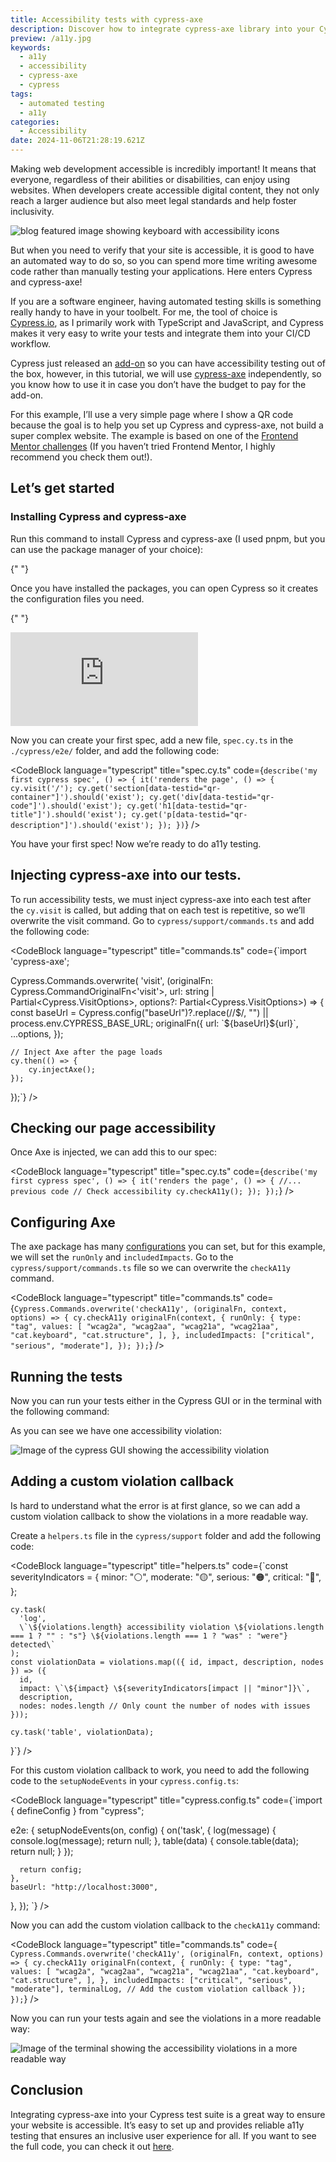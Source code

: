 ```yaml
---
title: Accessibility tests with cypress-axe
description: Discover how to integrate cypress-axe library into your Cypress.io test suite. Add reliable a11y testing that ensures an inclusive user experience for all.
preview: /a11y.jpg
keywords:
  - a11y
  - accessibility
  - cypress-axe
  - cypress
tags:
  - automated testing
  - a11y
categories:
  - Accessibility
date: 2024-11-06T21:28:19.621Z
---
```



Making web development accessible is incredibly important! It means that everyone, regardless of their abilities or disabilities, can enjoy using websites. When developers create accessible digital content, they not only reach a larger audience but also meet legal standards and help foster inclusivity.

<img
  src="/a11y.jpg"
  alt="blog featured image showing keyboard with accessibility icons"
/>

But when you need to verify that your site is accessible, it is good to have an automated way to do so, so you can spend more time writing awesome code rather than manually testing your applications. Here enters Cypress and cypress-axe!

If you are a software engineer, having automated testing skills is something really handy to have in your toolbelt.
For me, the tool of choice is [Cypress.io](https://www.cypress.io/), as I primarily work with TypeScript and JavaScript, and Cypress makes it very easy to write your tests and integrate them into your CI/CD workflow.

Cypress just released an [add-on](https://www.cypress.io/blog/introducing-cypress-accessibility) so you can have accessibility testing out of the box, however, in this tutorial, we will use [cypress-axe](https://github.com/component-driven/cypress-axe) independently, so you know how to use it in case you don’t have the budget to pay for the add-on.

For this example, I’ll use a very simple page where I show a QR code because the goal is to help you set up Cypress and cypress-axe, not build a super complex website. The example is based on one of the [Frontend Mentor challenges](https://www.frontendmentor.io/learning-paths/getting-started-on-frontend-mentor-XJhRWRREZd/steps/6728feee42aa167de00b8406/challenge/start) (If you haven’t tried Frontend Mentor, I highly recommend you check them out!).

## Let’s get started

### Installing Cypress and cypress-axe

Run this command to install Cypress and cypress-axe (I used pnpm, but you can use the package manager of your choice):

<CodeBlock
  language="bash"
  title="Installing dependencies"
  code="pnpm install cypress cypress-axe --save-dev"
/>{" "}

Once you have installed the packages, you can open Cypress so it creates the configuration files you need.

<CodeBlock
  language="bash"
  title="Configure Cypress"
  code="pnpm run cypress open"
/>{" "}

<div
  style={{
    position: "relative",
    paddingBottom: "66.66666666666666%",
    height: "0",
  }}
>
  <iframe
    src="https://www.loom.com/embed/383447b8c5b64c929c540d8a09940492?sid=da38ac3c-f4f8-4e1d-9213-f34e75793ce0"
    frameBorder="0"
    title="Cypress configuration"
    mozallowfullscreen="true"
    allowFullScreen
    style={{
      position: "absolute",
      top: "0",
      left: "0",
      width: "100%",
      height: "100%",
    }}
  ></iframe>
</div>

Now you can create your first spec, add a new file, `spec.cy.ts` in the `./cypress/e2e/` folder, and add the following code:

<CodeBlock
  language="typescript"
  title="spec.cy.ts"
  code={`describe('my first cypress spec', () => {
  it('renders the page', () => {
    cy.visit('/');
    cy.get('section[data-testid="qr-container"]').should('exist');
    cy.get('div[data-testid="qr-code"]').should('exist');
    cy.get('h1[data-testid="qr-title"]').should('exist');
    cy.get('p[data-testid="qr-description"]').should('exist');
    });
})`}
/>

You have your first spec! Now we’re ready to do a11y testing.

## Injecting cypress-axe into our tests.

To run accessibility tests, we must inject cypress-axe into each test after the `cy.visit` is called, but adding that on each test is repetitive, so we’ll overwrite the visit command.
Go to `cypress/support/commands.ts` and add the following code:

<CodeBlock
  language="typescript"
  title="commands.ts"
  code={`import 'cypress-axe';

Cypress.Commands.overwrite(
'visit',
(originalFn: Cypress.CommandOriginalFn<'visit'>, url: string | Partial<Cypress.VisitOptions>, options?: Partial<Cypress.VisitOptions>) => {
const baseUrl = Cypress.config("baseUrl")?.replace(/\/$/, "") || process.env.CYPRESS_BASE_URL;
originalFn({
url: \`\${baseUrl}\${url}\`,
...options,
});

    // Inject Axe after the page loads
    cy.then(() => {
        cy.injectAxe();
    });

});`}
/>

## Checking our page accessibility

Once Axe is injected, we can add this to our spec:

<CodeBlock
  language="typescript"
  title="spec.cy.ts"
  code={`describe('my first cypress spec', () => {
    it('renders the page', () => {
        //... previous code
        // Check accessibility
        cy.checkA11y();
    });
});`}
/>

## Configuring Axe

The axe package has many [configurations](https://www.deque.com/axe/documentation/api-documentation/#api-name-axeconfigure) you can set, but for this example, we will set the `runOnly` and `includedImpacts`.
Go to the `cypress/support/commands.ts` file so we can overwrite the `checkA11y` command.

<CodeBlock
  language="typescript"
  title="commands.ts"
  code={`Cypress.Commands.overwrite('checkA11y', (originalFn, context, options) => {
    cy.checkA11y
    originalFn(context, {
        runOnly: {
          type: "tag",
          values: [
            "wcag2a",
            "wcag2aa",
            "wcag21a",
            "wcag21aa",
            "cat.keyboard",
            "cat.structure",
          ],
        },
        includedImpacts: ["critical", "serious", "moderate"],
      });
  });`}
/>

## Running the tests

Now you can run your tests either in the Cypress GUI or in the terminal with the following command:

<CodeBlock
  language="bash"
  title="Running the tests"
  code="pnpm run cypress run"
/>

As you can see we have one accessibility violation:

<img
  src="/a11y-violation-error.png"
  alt="Image of the cypress GUI showing the accessibility violation"
/>

## Adding a custom violation callback

Is hard to understand what the error is at first glance, so we can add a custom violation callback to show the violations in a more readable way.

Create a `helpers.ts` file in the `cypress/support` folder and add the following code:

<CodeBlock
  language="typescript"
  title="helpers.ts"
  code={`const severityIndicators = {
    minor: "⚪️",
    moderate: "🟡",
    serious: "🟠",
    critical: "🔴",
  };
  
    cy.task(
      'log',
      \`\${violations.length} accessibility violation \${violations.length === 1 ? "" : "s"} \${violations.length === 1 ? "was" : "were"} detected\`
    );
    const violationData = violations.map(({ id, impact, description, nodes }) => ({
      id,
      impact: \`\${impact} \${severityIndicators[impact || "minor"]}\`,
      description,
      nodes: nodes.length // Only count the number of nodes with issues
    }));
  
    cy.task('table', violationData);
  }`}
/>

For this custom violation callback to work, you need to add the following code to the `setupNodeEvents` in your `cypress.config.ts`:

<CodeBlock
  language="typescript"
  title="cypress.config.ts"
  code={`import { defineConfig } from "cypress";

  e2e: {
    setupNodeEvents(on, config) {
      on('task', {
        log(message) {
          console.log(message);
          return null;
        },
        table(data) {
          console.table(data);
          return null;
        }
      });

      return config;
    },
    baseUrl: "http://localhost:3000",

},
});
`}
/>

Now you can add the custom violation callback to the `checkA11y` command:

<CodeBlock
  language="typescript"
  title="commands.ts"
  code={`
  Cypress.Commands.overwrite('checkA11y', (originalFn, context, options) => {
    cy.checkA11y
    originalFn(context, {
        runOnly: {
          type: "tag",
          values: [
            "wcag2a",
            "wcag2aa",
            "wcag21a",
            "wcag21aa",
            "cat.keyboard",
            "cat.structure",
          ],
        },
        includedImpacts: ["critical", "serious", "moderate"],
        terminalLog, // Add the custom violation callback
      });
  });`}
/>

Now you can run your tests again and see the violations in a more readable way:

<img
  src="/a11y-violation-error-terminal.png"
  alt="Image of the terminal showing the accessibility violations in a more readable way"
/>

## Conclusion

Integrating cypress-axe into your Cypress test suite is a great way to ensure your website is accessible. It’s easy to set up and provides reliable a11y testing that ensures an inclusive user experience for all.
If you want to see the full code, you can check it out [here](https://github.com/yeseniamolinab/a11y-with-cypress/tree/main).
